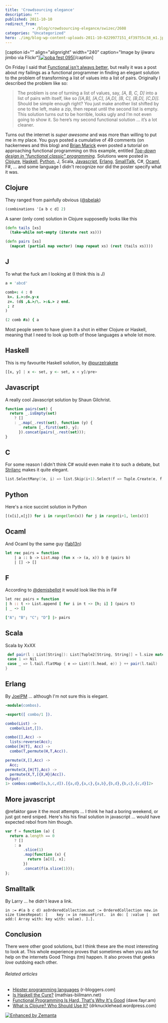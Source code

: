 ```yaml
---
title: 'Crowdsourcing elegance'
description: ""
published: 2011-10-10
redirect_from: 
            - /blog/crowdsourcing-elegance/swizec/2608
categories: "Uncategorized"
hero: ./img/blog-wp-content-uploads-2011-10-6229977151_4f39755c38_m1.jpg
---
```

\[caption id=&quot;&quot; align=&quot;alignright&quot; width=&quot;240&quot; caption=&quot;Image by ijiwaru jimbo via Flickr&quot;][![soba fest 095](./img/blog-wp-content-uploads-2011-10-6229977151_4f39755c38_m1.jpg "soba fest 095")](http://www.flickr.com/photos/17291033@N00/6229977151)\[/caption]

On Friday I said that [Functional isn&#x27;t always better](http://swizec.com/blog/functional-isnt-always-better/swizec/2591 "Functional isn’t always better"), but really it was a post about my failings as a functional programmer in finding an elegant solution to the problem of transforming a list of values into a list of pairs. Originally I described the problem like so:

> The problem is one of turning a list of values, say, _\[A, B, C, D]_ into a list of pairs with itself, like so _\[\[A,B], \[A,C], \[A,D], \[B, C], \[B,D], \[C,D]]._ Should be simple enough right? You just make another list shifted by one to the left, make a zip, then repeat until the second list is empty. This solution turns out to be horrible, looks ugly and I’m not even going to show it. So here’s my second functional solution … it’s a lot cleaner.

Turns out the internet is _super awesome_ and was more than willing to put me in my place. You guys posted a cumulative of 49 comments (on hackernews and this blog) and [Brian Marick](http://exampler.com/) even posted a tutorial on approaching functional programming on this example, entitled _[Top-down design in &quot;functional classic&quot; programming](http://www.exampler.com/blog/2011/10/07/top-down-design-in-functional-classic-programming-2/)._ Solutions were posted in [Clojure](http://clojure.org "Clojure"), [Haskell](http://haskell.org "Haskell (programming language)"), [Python](http://www.python.org/ "Python (programming language)"), J, Scala, [Javascript](http://en.wikipedia.org/wiki/JavaScript "JavaScript"), [Erlang](http://www.erlang.org "Erlang (programming language)"), [SmallTalk](http://en.wikipedia.org/wiki/Smalltalk "Smalltalk"), C#, [Ocaml](http://caml.inria.fr/index.en.html "Objective Caml"), F#, ... and some language I didn&#x27;t recognize nor did the poster specify what it was.

## Clojure

They ranged from painfully obvious ([@sbelak](http://twitter.com/sbelak))

```clojure
(combinations '[a b c d] 2)
```

A saner (only core) solution in Clojure supposedly looks like this

```clojure
(defn tails [xs]
  (take-while not-empty (iterate rest xs)))

(defn pairs [xs]
  (mapcat (partial map vector) (map repeat xs) (rest (tails xs))))
```

## J

To what the fuck am I looking at (I think this is J)

```J
a = 'abcd'

comb=: 4 : 0
 k=. i.>:d=.y-x
 z=. (d$ ,&.>/\. >:&.> z end.
 ; z
)

(2 comb #a) { a
```

Most people seem to have given it a shot in either Clojure or Haskell, meaning that I need to look up both of those languages a whole lot more.

## Haskell

This is my favourite Haskell solution, by [@purzelrakete](https://twitter.com/#!/purzelrakete)

```haskell
[[x, y] | x <- set, y <- set, x < y]/pre>
```

## Javascript

A really cool Javascript solution by Shaun Gilchrist.

```javascript
function pairs(set) {
  return _.isEmpty(set)
    ? []
    : _.map(_.rest(set), function (y) {
        return [_.first(set), y];
      }).concat(pairs(_.rest(set)));
}
```

## C

For some reason I didn&#x27;t think C# would even make it to such a debate, but [Strilanc](http://news.ycombinator.com/user?id=Strilanc) makes it quite elegant.

```C
list.SelectMany((e, i) => list.Skip(i+1).Select(f => Tuple.Create(e, f)))
```

## Python

Here&#x27;s a nice succint solution in Python

```python
[(x[i],x[j]) for i in range(len(x)) for j in range(i+1, len(x))]
```

## Ocaml

And Ocaml by the same guy ([fab13n](http://news.ycombinator.com/user?id=fab13n))

```ocaml
let rec pairs = function
    | a :: b -> List.map (fun x -> (a, x)) b @ (pairs b)
    | [] -> []
```

## F

According to [@demisbellot](http://twitter.com/demisbellot) it would look like this in F#

```F
let rec pairs = function
| h :: t -> List.append [ for i in t -> [h; i] ] (pairs t)
| _ -> []

["A"; "B"; "C"; "D"] |> pairs
```

## Scala

Scala by XxXX

```scala
 def pair(l : List[String]): List[Tuple2[String, String]] = l.size match {
 case 1 => Nil
 case _ => l.tail.flatMap { e => List((l.head, e)) } ++ pair(l.tail)
}
```

## Erlang

By [JoelPM](http://joelpm.com/) ... although I&#x27;m not sure this is elegant.

```erlang
-module(combos).

-export([ combo/1 ]).

combo(List) ->
  combo(List,[]).

combo([],Acc) ->
  lists:reverse(Acc);
combo([H|T], Acc) ->
  combo(T,permute(H,T,Acc)).

permute(X,[],Acc) ->
  Acc;
permute(X,[H|T],Acc) ->
  permute(X,T,[{X,H}|Acc]).
Output:
1> combos:combo([a,b,c,d]).[{a,d},{a,c},{a,b},{b,d},{b,c},{c,d}]2>
```

## More javascript

@refaktor gave it the most attempts ... I think he had a boring weekend, or just got nerd sniped. Here&#x27;s his his final solution in javascript ... would have expected rebol from him though.

```javascript
var f = function (a) {
  return a.length == 0
    ? []
    : a
        .slice(1)
        .map(function (x) {
          return [a[0], x];
        })
        .concat(f(a.slice(1)));
};
```

## Smalltalk

By Larry ... he didn&#x27;t leave a link.

```smalltalk
in := #(a b c d) asOrderedCollection.out := OrderedCollection new.in size timesRepeat: [	key := in removeFirst.	in do: [ :value |  out add:( Array with: key with: value). ].].
```

## Conclusion

There were other good solutions, but I think these are the most interesting to look at. This whole experience proves that sometimes when you ask for help on the internets Good Things (tm) happen. It also proves that geeks _love_ outdoing each other.

###### Related articles

- [Hipster programming languages](http://www.r-bloggers.com/hipster-programming-languages/) (r-bloggers.com)
- [Is Haskell the Cure?](http://mathias-biilmann.net/posts/2011/10/is-haskell-the-cure) (mathias-biilmann.net)
- [Functional Programming Is Hard, That&#x27;s Why It&#x27;s Good](http://dave.fayr.am/posts/2011-08-19-lets-go-shopping.html) (dave.fayr.am)
- [What is Clojure? Who Should Use It?](http://drknucklehead.wordpress.com/2011/10/02/what-is-clojure-who-should-use-it/) (drknucklehead.wordpress.com)

[![Enhanced by Zemanta](http://img.zemanta.com/zemified_e.png?x-id=6bdf0ca8-ad82-4ee8-a403-c51e98c02053)](http://www.zemanta.com/ "Enhanced by Zemanta")
